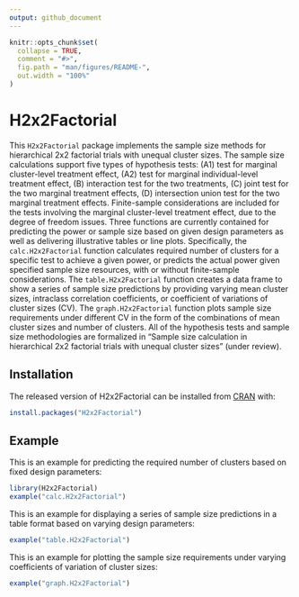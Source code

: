 ```yaml
---
output: github_document
---
```


<!-- README.md is generated from README.Rmd. Please edit that file -->

```r
knitr::opts_chunk$set(
  collapse = TRUE,
  comment = "#>",
  fig.path = "man/figures/README-",
  out.width = "100%"
)
```

# H2x2Factorial

<!-- badges: start -->
<!-- badges: end -->

This `H2x2Factorial` package implements the sample size methods for hierarchical 2x2 factorial trials with unequal cluster sizes. The sample size calculations support five types of hypothesis tests: (A1) test for marginal cluster-level treatment effect, (A2) test for marginal individual-level treatment effect, (B) interaction test for the two treatments, (C) joint test for the two marginal treatment effects, (D) intersection union test for the two marginal treatment effects. Finite-sample considerations are included for the tests involving the marginal cluster-level treatment effect, due to the degree of freedom issues. Three functions are currently contained for predicting the power or sample size based on given design parameters as well as delivering illustrative tables or line plots. Specifically, the `calc.H2x2Factorial` function calculates required number of clusters for a specific test to achieve a given power, or predicts the actual power given specified sample size resources, with or without finite-sample considerations. The `table.H2x2Factorial` function creates a data frame to show a series of sample size predictions by providing varying mean cluster sizes, intraclass correlation coefficients, or coefficient of variations of cluster sizes (CV). The `graph.H2x2Factorial` function plots sample size requirements under different CV in the form of the combinations of mean cluster sizes and number of clusters. All of the hypothesis tests and sample size methodologies are formalized in "Sample size calculation in hierarchical 2x2 factorial trials with unequal cluster sizes" (under review).

## Installation

The released version of H2x2Factorial can be installed from [CRAN](https://CRAN.R-project.org) with:

``` r
install.packages("H2x2Factorial")
```

## Example

This is an example for predicting the required number of clusters based on fixed design parameters:
```r
library(H2x2Factorial)
example("calc.H2x2Factorial")
```

This is an example for displaying a series of sample size predictions in a table format based on varying design parameters:
```r
example("table.H2x2Factorial")
```

This is an example for plotting the sample size requirements under varying coefficients of variation of cluster sizes:
```r
example("graph.H2x2Factorial")
```
